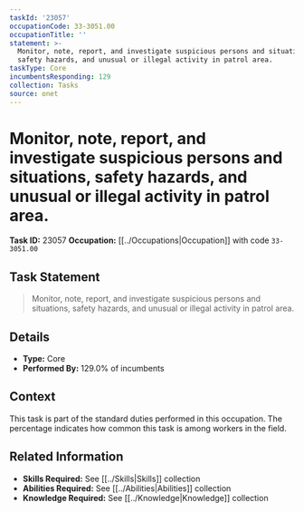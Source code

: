 ```yaml
---
taskId: '23057'
occupationCode: 33-3051.00
occupationTitle: ''
statement: >-
  Monitor, note, report, and investigate suspicious persons and situations,
  safety hazards, and unusual or illegal activity in patrol area.
taskType: Core
incumbentsResponding: 129
collection: Tasks
source: onet
---
```

# Monitor, note, report, and investigate suspicious persons and situations, safety hazards, and unusual or illegal activity in patrol area.

**Task ID:** 23057
**Occupation:** [[../Occupations|Occupation]] with code `33-3051.00`

## Task Statement

> Monitor, note, report, and investigate suspicious persons and situations, safety hazards, and unusual or illegal activity in patrol area.

## Details

- **Type:** Core
- **Performed By:** 129.0% of incumbents

## Context

This task is part of the standard duties performed in this occupation. The percentage indicates how common this task is among workers in the field.

## Related Information

- **Skills Required:** See [[../Skills|Skills]] collection
- **Abilities Required:** See [[../Abilities|Abilities]] collection
- **Knowledge Required:** See [[../Knowledge|Knowledge]] collection
